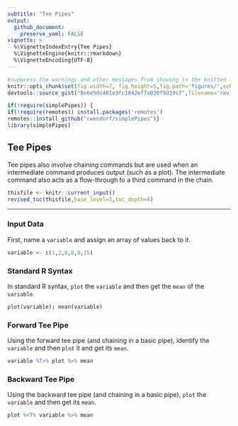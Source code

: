 ```yaml
---
subtitle: "Tee Pipes"
output:
  github_document:
    preserve_yaml: FALSE
vignette: >
  %\VignetteIndexEntry{Tee Pipes}
  %\VignetteEngine{knitr::rmarkdown}
  %\VignetteEncoding{UTF-8}
---
```


```r
#suppress the warnings and other messages from showing in the knitted file.
knitr::opts_chunk$set(fig.width=7, fig.height=5,fig.path='figures/',echo=TRUE,warning=FALSE,message=FALSE)
devtools::source_gist("8e6e5dc401e3fc1042ef7a030f9d19c7",filename='revised_toc.R')
```

```r
if(!require(simplePipes)) {
if(!require(remotes)) install.packages('remotes')
remotes::install_github("cwendorf/simplePipes")}
library(simplePipes)
```

## Tee Pipes

Tee pipes also involve chaining commands but are used when an intermediate command produces output (such as a plot). The intermediate command also acts as a flow-through to a third command in the chain.

```r
thisfile <- knitr::current_input()
revised_toc(thisfile,base_level=3,toc_depth=4)
```

---

### Input Data

First, name a `variable` and assign an array of values back to it.

```r
variable <- c(1,2,6,8,9,15)
```

### Standard R Syntax

In standard R syntax, `plot` the `variable` and then get the `mean` of the `variable`.

```r
plot(variable); mean(variable)
```

### Forward Tee Pipe

Using the forward tee pipe (and chaining in a basic pipe), identify the `variable` and then `plot` it and get its `mean`.

```r
variable %T>% plot %>% mean
```

### Backward Tee Pipe

Using the backward tee pipe (and chaining in a basic pipe), `plot` the `variable` and then get its `mean`.

```r
plot %<T% variable %>% mean
```
